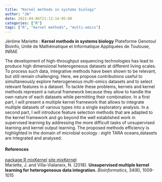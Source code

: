 ```yaml
---
title: "Kernel methods in systems biology"
author: "JA"
date: 2021-04-06T21:13:14-05:00
categories: ["R"]
tags: ["R", "kernel methods", "multi-omics"]
---
```


Jérôme Mariette : **Kernel methods in systems biology** 
Plateforme Genotoul Bioinfo, Unité de Mathématique et Informatique Appliquées de Toulouse, INRAE
 
The development of high-throughput sequencing technologies has lead to produce high dimensional
heterogeneous datasets at different living scales. To process such data, integrative methods have been
shown to be relevant, but still remain challenging.
Here, we propose contributions useful to simultaneously explore heterogeneous multi-omics datasets and to select relevant features in a dataset. To tackle these problems, kernels and kernel methods represent a natural framework because they allow to handle the own nature of each datasets while permitting their combination. In a first part, I will present a multiple kernel framework that allows to integrate multiple datasets of various types into a single exploratory analysis. In a second part, I will introduce feature selection methods that are adapted to the kernel framework and go beyond the well established work in supervised learning by addressing the more difficult tasks of unsupervised learning and kernel output learning.
The proposed methods efficiency is highlighted in the domain of microbial ecology : eight TARA oceans,datasets are integrated and analysed.

#### References  

[package R mixKernel](cran.r-project.org/package=mixKernel) [site mixKernel](http://mixkernel.clementine.wf/)  
Mariette, J. and Villa-Vialaneix, N. (2018). **Unsupervised multiple kernel learning for heterogeneous data integration.** _Bioinformatics_, 34(6), 1009-1015

